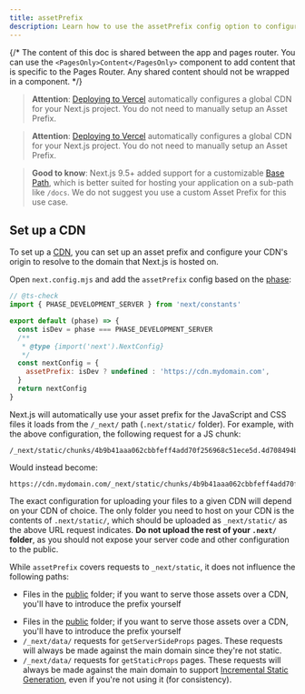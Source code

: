 ```yaml
---
title: assetPrefix
description: Learn how to use the assetPrefix config option to configure your CDN.
---
```


{/* The content of this doc is shared between the app and pages router. You can use the `<PagesOnly>Content</PagesOnly>` component to add content that is specific to the Pages Router. Any shared content should not be wrapped in a component. */}

<AppOnly>

> **Attention**: [Deploying to Vercel](/docs/app/building-your-application/deploying) automatically configures a global CDN for your Next.js project.
> You do not need to manually setup an Asset Prefix.

</AppOnly>

<PagesOnly>

> **Attention**: [Deploying to Vercel](/docs/pages/building-your-application/deploying) automatically configures a global CDN for your Next.js project.
> You do not need to manually setup an Asset Prefix.

</PagesOnly>

> **Good to know**: Next.js 9.5+ added support for a customizable [Base Path](/docs/app/api-reference/config/next-config-js/basePath), which is better
> suited for hosting your application on a sub-path like `/docs`.
> We do not suggest you use a custom Asset Prefix for this use case.

## Set up a CDN

To set up a [CDN](https://en.wikipedia.org/wiki/Content_delivery_network), you can set up an asset prefix and configure your CDN's origin to resolve to the domain that Next.js is hosted on.

Open `next.config.mjs` and add the `assetPrefix` config based on the [phase](/docs/app/api-reference/next-config-js#async-configuration):

```js filename="next.config.mjs"
// @ts-check
import { PHASE_DEVELOPMENT_SERVER } from 'next/constants'

export default (phase) => {
  const isDev = phase === PHASE_DEVELOPMENT_SERVER
  /**
   * @type {import('next').NextConfig}
   */
  const nextConfig = {
    assetPrefix: isDev ? undefined : 'https://cdn.mydomain.com',
  }
  return nextConfig
}
```

Next.js will automatically use your asset prefix for the JavaScript and CSS files it loads from the `/_next/` path (`.next/static/` folder). For example, with the above configuration, the following request for a JS chunk:

```
/_next/static/chunks/4b9b41aaa062cbbfeff4add70f256968c51ece5d.4d708494b3aed70c04f0.js
```

Would instead become:

```
https://cdn.mydomain.com/_next/static/chunks/4b9b41aaa062cbbfeff4add70f256968c51ece5d.4d708494b3aed70c04f0.js
```

The exact configuration for uploading your files to a given CDN will depend on your CDN of choice. The only folder you need to host on your CDN is the contents of `.next/static/`, which should be uploaded as `_next/static/` as the above URL request indicates. **Do not upload the rest of your `.next/` folder**, as you should not expose your server code and other configuration to the public.

While `assetPrefix` covers requests to `_next/static`, it does not influence the following paths:

<AppOnly>

- Files in the [public](/docs/app/building-your-application/optimizing/static-assets) folder; if you want to serve those assets over a CDN, you'll have to introduce the prefix yourself

</AppOnly>

<PagesOnly>

- Files in the [public](/docs/pages/building-your-application/optimizing/static-assets) folder; if you want to serve those assets over a CDN, you'll have to introduce the prefix yourself
- `/_next/data/` requests for `getServerSideProps` pages. These requests will always be made against the main domain since they're not static.
- `/_next/data/` requests for `getStaticProps` pages. These requests will always be made against the main domain to support [Incremental Static Generation](/docs/pages/building-your-application/data-fetching/incremental-static-regeneration), even if you're not using it (for consistency).

</PagesOnly>
